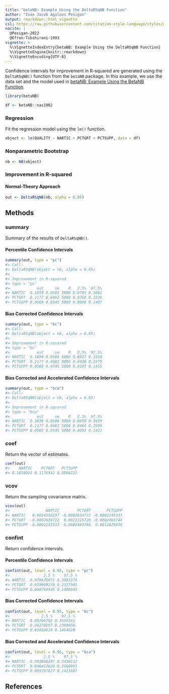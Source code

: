 ```yaml
---
title: "betaNB: Example Using the DeltaRSqNB Function"
author: "Ivan Jacob Agaloos Pesigan"
output: rmarkdown::html_vignette
csl: https://raw.githubusercontent.com/citation-style-language/styles/master/apa.csl
nocite: |
  @Pesigan-2022
  @Efron-Tibshirani-1993
vignette: >
  %\VignetteIndexEntry{betaNB: Example Using the DeltaRSqNB Function}
  %\VignetteEngine{knitr::rmarkdown}
  %\VignetteEncoding{UTF-8}
---
```




Confidence intervals for
improvement in R-squared
are generated using
the `DeltaRSqNB()` function from the `betaNB` package.
In this example,
we use the data set and the model used in
[betaNB: Example Using the BetaNB Function](example-beta-nb.html).


``` r
library(betaNB)
```




``` r
df <- betaNB::nas1982
```

### Regression

Fit the regression model using the `lm()` function.


``` r
object <- lm(QUALITY ~ NARTIC + PCTGRT + PCTSUPP, data = df)
```

### Nonparametric Bootstrap


``` r
nb <- NB(object)
```

### Improvement in R-squared

#### Normal-Theory Approach


``` r
out <- DeltaRSqNB(nb, alpha = 0.05)
```

## Methods

### summary

Summary of the results of `DeltaRSqNB()`.

#### Percentile Confidence Intervals


``` r
summary(out, type = "pc")
#> Call:
#> DeltaRSqNB(object = nb, alpha = 0.05)
#> 
#> Improvement in R-squared
#> type = "pc"
#>            est     se    R   2.5%  97.5%
#> NARTIC  0.1859 0.0586 5000 0.0795 0.3081
#> PCTGRT  0.1177 0.0483 5000 0.0359 0.2228
#> PCTSUPP 0.0569 0.0345 5000 0.0088 0.1407
```

#### Bias Corrected Confidence Intervals


``` r
summary(out, type = "bc")
#> Call:
#> DeltaRSqNB(object = nb, alpha = 0.05)
#> 
#> Improvement in R-squared
#> type = "bc"
#>            est     se    R   2.5%  97.5%
#> NARTIC  0.1859 0.0586 5000 0.0927 0.3350
#> PCTGRT  0.1177 0.0483 5000 0.0428 0.2370
#> PCTSUPP 0.0569 0.0345 5000 0.0103 0.1455
```

#### Bias Corrected and Accelerated Confidence Intervals


``` r
summary(out, type = "bca")
#> Call:
#> DeltaRSqNB(object = nb, alpha = 0.05)
#> 
#> Improvement in R-squared
#> type = "bca"
#>            est     se    R   2.5%  97.5%
#> NARTIC  0.1859 0.0586 5000 0.0959 0.3439
#> PCTGRT  0.1177 0.0483 5000 0.0464 0.2509
#> PCTSUPP 0.0569 0.0345 5000 0.0093 0.1422
```

### coef

Return the vector of estimates.


``` r
coef(out)
#>    NARTIC    PCTGRT   PCTSUPP 
#> 0.1858925 0.1176542 0.0568722
```

### vcov

Return the sampling covariance matrix.


``` r
vcov(out)
#>                NARTIC        PCTGRT       PCTSUPP
#> NARTIC   0.0034358297 -0.0002634722 -0.0002245337
#> PCTGRT  -0.0002634722  0.0023315720 -0.0002463744
#> PCTSUPP -0.0002245337 -0.0002463744  0.0011870430
```

### confint

Return confidence intervals.

#### Percentile Confidence Intervals


``` r
confint(out, level = 0.95, type = "pc")
#>               2.5 %    97.5 %
#> NARTIC  0.079476971 0.3081376
#> PCTGRT  0.035909270 0.2227901
#> PCTSUPP 0.008754545 0.1406645
```

#### Bias Corrected Confidence Intervals


``` r
confint(out, level = 0.95, type = "bc")
#>              2.5 %    97.5 %
#> NARTIC  0.09266702 0.3350242
#> PCTGRT  0.04278297 0.2369938
#> PCTSUPP 0.01033619 0.1454628
```

#### Bias Corrected and Accelerated Confidence Intervals


``` r
confint(out, level = 0.95, type = "bca")
#>               2.5 %    97.5 %
#> NARTIC  0.095896297 0.3439112
#> PCTGRT  0.046413620 0.2508991
#> PCTSUPP 0.009297827 0.1421887
```

## References

